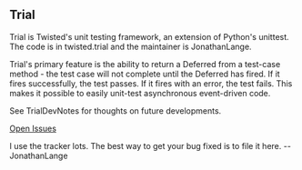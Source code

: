 == Trial ==

Trial is Twisted's unit testing framework, an extension of Python's unittest. The code is in twisted.trial and the maintainer is JonathanLange.

Trial's primary feature is the ability to return a Deferred from a test-case method - the test case will not complete until the Deferred has fired.  If it fires successfully, the test passes.  If it fires with an error, the test fails.  This makes it possible to easily unit-test asynchronous event-driven code.

See TrialDevNotes for thoughts on future developments.

[query:status=new|assigned|reopened&component=trial Open Issues]

I use the tracker lots. The best way to get your bug fixed is to file it here.  --JonathanLange